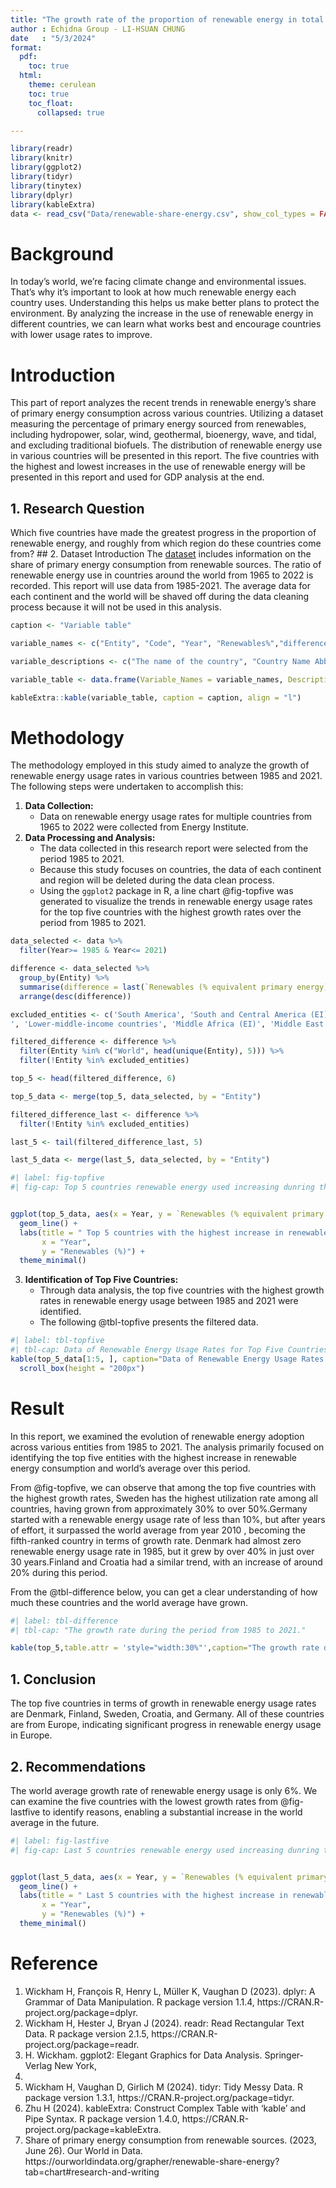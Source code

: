 ```yaml
---
title: "The growth rate of the proportion of renewable energy in total energy usage."
author : Echidna Group - LI-HSUAN CHUNG
date   : "5/3/2024"
format: 
  pdf:
    toc: true
  html:
    theme: cerulean
    toc: true
    toc_float:
      collapsed: true

---
```

```r
library(readr)
library(knitr)
library(ggplot2)
library(tidyr)
library(tinytex)
library(dplyr)
library(kableExtra)
data <- read_csv("Data/renewable-share-energy.csv", show_col_types = FALSE)
```

# Background
In today's world, we're facing climate change and environmental issues. That's why it's important to look at how much renewable energy each country uses. Understanding this helps us make better plans to protect the environment. By analyzing the increase in the use of renewable energy in different countries, we can learn what works best and encourage countries with lower usage rates to improve.


# Introduction
This part of report analyzes the recent trends in renewable energy's share of primary energy consumption across various countries. Utilizing a dataset measuring the percentage of primary energy sourced from renewables, including hydropower, solar, wind, geothermal, bioenergy, wave, and tidal, and excluding traditional biofuels. The distribution of renewable energy use in various countries will be presented in this report. The five countries with the highest and lowest increases in the use of renewable energy will be presented in this report and used for GDP analysis at the end.


## 1. Research Question
Which five countries have made the greatest progress in the proportion of renewable energy, and roughly from which region do these countries come from?
## 2. Dataset Introduction
The [dataset](https://ourworldindata.org/grapher/renewable-share-energy?tab=chart#research-and-writing) includes information on the share of primary energy consumption from renewable sources. The ratio of renewable energy use in countries around the world from 1965 to 2022 is recorded. This report will use data from 1985-2021. The average data for each continent and the world will be shaved off during the data cleaning process because it will not be used in this analysis. 


```r
caption <- "Variable table"

variable_names <- c("Entity", "Code", "Year", "Renewables%","difference")

variable_descriptions <- c("The name of the country", "Country Name Abbreviation", "The year of the data", "The percentage of renewable energy to all energy used","The renewables% changes between 1985 and 2021.")

variable_table <- data.frame(Variable_Names = variable_names, Description = variable_descriptions)

kableExtra::kable(variable_table, caption = caption, align = "l")
```

# Methodology

The methodology employed in this study aimed to analyze the growth of renewable energy usage rates in various countries between 1985 and 2021. The following steps were undertaken to accomplish this:

1. **Data Collection:** 
   - Data on renewable energy usage rates for multiple countries from 1965 to 2022 were collected from Energy Institute.

2. **Data Processing and Analysis:** 
   - The data collected in this research report were selected from the period 1985 to 2021.
   - Because this study focuses on countries, the data of each continent and region will be deleted during the data clean process.
   - Using the `ggplot2` package in R, a line chart @fig-topfive was generated to visualize the trends in renewable energy usage rates for the top five countries with the highest growth rates over the period from 1985 to 2021.

   
```r


data_selected <- data %>%
  filter(Year>= 1985 & Year<= 2021) 

difference <- data_selected %>%
  group_by(Entity) %>%
  summarise(difference = last(`Renewables (% equivalent primary energy)`) - first(`Renewables (% equivalent primary energy)`)) %>%
  arrange(desc(difference))

excluded_entities <- c('South America', 'South and Central America (EI)', 'Asia', 'South Africa', 'Africa', 'Africa (EI)','Asia Pacific (EI)','CIS','Eastern Africa (EI)','Europe', 'Europe (EI)','High-income countries
', 'Lower-middle-income countries', 'Middle Africa (EI)', 'Middle East (EI)','Non-OECD (EI)', 'OECD (EI)', 'Upper-middle-income countries','Western Africa (EI)')

filtered_difference <- difference %>%
  filter(Entity %in% c("World", head(unique(Entity), 5))) %>%
  filter(!Entity %in% excluded_entities)

top_5 <- head(filtered_difference, 6)

top_5_data <- merge(top_5, data_selected, by = "Entity")

filtered_difference_last <- difference %>%
  filter(!Entity %in% excluded_entities)

last_5 <- tail(filtered_difference_last, 5)

last_5_data <- merge(last_5, data_selected, by = "Entity")
```
```r
#| label: fig-topfive
#| fig-cap: Top 5 countries renewable energy used increasing dunring the period


ggplot(top_5_data, aes(x = Year, y = `Renewables (% equivalent primary energy)`, group = Entity, color = Entity)) +
  geom_line() +
  labs(title = " Top 5 countries with the highest increase in renewable energy usage ratio",
       x = "Year",
       y = "Renewables (%)") +
  theme_minimal()
```
 
3. **Identification of Top Five Countries:** 
   - Through data analysis, the top five countries with the highest growth rates in renewable energy usage between 1985 and 2021 were identified.
   - The following @tbl-topfive presents the filtered data.

```r
#| label: tbl-topfive
#| tbl-cap: Data of Renewable Energy Usage Rates for Top Five Countries
kable(top_5_data[1:5, ], caption="Data of Renewable Energy Usage Rates for Top Five Countries") %>%
  scroll_box(height = "200px")


```




# Result
In this report, we examined the evolution of renewable energy adoption across various entities from 1985 to 2021. The analysis primarily focused on identifying the top five entities with the highest increase in renewable energy consumption and world's average over this period.

From @fig-topfive, we can observe that among the top five countries with the highest growth rates, Sweden has the highest utilization rate among all countries, having grown from approximately 30% to over 50%.Germany started with a renewable energy usage rate of less than 10%, but after years of effort, it surpassed the world average from year 2010 , becoming the fifth-ranked country in terms of growth rate. Denmark had almost zero renewable energy usage rate in 1985, but it grew by over 40% in just over 30 years.Finland and Croatia had a similar trend, with an increase of around 20% during this period.

From the @tbl-difference below, you can get a clear understanding of how much these countries and the world average have grown.


```r
#| label: tbl-difference
#| tbl-cap: "The growth rate during the period from 1985 to 2021."

kable(top_5,table.attr = 'style="width:30%"',caption="The growth rate during the period from 1985 to 2021.")

```
## 1. Conclusion
The top five countries in terms of growth in renewable energy usage rates are Denmark, Finland, Sweden, Croatia, and Germany. All of these countries are from Europe, indicating significant progress in renewable energy usage in Europe.




## 2. Recommendations

The world average growth rate of renewable energy usage is only 6%. We can examine the five countries with the lowest growth rates from @fig-lastfive to identify reasons, enabling a substantial increase in the world average in the future.

```r
#| label: fig-lastfive
#| fig-cap: Last 5 countries renewable energy used increasing dunring the period


ggplot(last_5_data, aes(x = Year, y = `Renewables (% equivalent primary energy)`, group = Entity, color = Entity)) +
  geom_line() +
  labs(title = " Last 5 countries with the highest increase in renewable energy usage ratio",
       x = "Year",
       y = "Renewables (%)") +
  theme_minimal()
```




# Reference

1. Wickham H, François R, Henry L, Müller K, Vaughan D (2023). dplyr: A Grammar of Data
Manipulation. R package version 1.1.4, https://CRAN.R-project.org/package=dplyr.
2. Wickham H, Hester J, Bryan J (2024). readr: Read Rectangular Text Data. R package
version 2.1.5, https://CRAN.R-project.org/package=readr.
3. H. Wickham. ggplot2: Elegant Graphics for Data Analysis. Springer-Verlag New York,
2016.
4. Wickham H, Vaughan D, Girlich M (2024). tidyr: Tidy Messy Data. R package version
1.3.1, https://CRAN.R-project.org/package=tidyr.
5. Zhu H (2024). kableExtra: Construct Complex Table with ‘kable’ and Pipe Syntax. R package
version 1.4.0, https://CRAN.R-project.org/package=kableExtra.  
6. Share of primary energy consumption from renewable sources. (2023, June 26). Our World in Data. https://ourworldindata.org/grapher/renewable-share-energy?tab=chart#research-and-writing